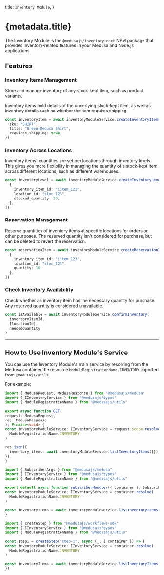 
  title: `Inventory Module`,
}

# {metadata.title}

The Inventory Module is the `@medusajs/inventory-next` NPM package that provides inventory-related features in your Medusa and Node.js applications.

## Features

### Inventory Items Management

Store and manage inventory of any stock-kept item, such as product variants.

Inventory items hold details of the underlying stock-kept item, as well as inventory details such as whether the item requires shipping.

```ts
const inventoryItem = await inventoryModuleService.createInventoryItems({
  sku: "SHIRT",
  title: "Green Medusa Shirt",
  requires_shipping: true,
})
```

### Inventory Across Locations

Inventory items' quantities are set per locations through inventory levels. This gives you more flexibility in managing the quantity of a stock-kept item across different locations, such as different warehouses.

```ts
const inventoryLevel = await inventoryModuleService.createInventoryLevels([
  {
    inventory_item_id: "iitem_123",
    location_id: "sloc_123",
    stocked_quantity: 20,
  },
])
```

### Reservation Management

Reserve quantities of inventory items at specific locations for orders or other purposes. The reserved quantity isn't considered for purchase, but can be deleted to revert the reservation.

```ts
const reservationItem = await inventoryModuleService.createReservationItems([
  {
    inventory_item_id: "iitem_123",
    location_id: "sloc_123",
    quantity: 10,
  },
])
```

### Check Inventory Availability

Check whether an inventory item has the necessary quantity for purchase. Any reserved quantity is considered unavailable.

```ts
const isAvailable = await inventoryModuleService.confirmInventory(
  inventoryItemId,
  [locationId],
  neededQuantity
)
```

---

## How to Use Inventory Module's Service

You can use the Inventory Module's main service by resolving from the Medusa container the resource `ModuleRegistrationName.INVENTORY` imported from `@medusajs/utils`.

For example:

<CodeTabs groupId="resource-type">
  <CodeTab label="API Route" value="api-route">

  ```ts title="src/api/store/custom/route.ts"
  import { MedusaRequest, MedusaResponse } from "@medusajs/medusa"
  import { IInventoryService } from "@medusajs/types"
  import { ModuleRegistrationName } from "@medusajs/utils"

export async function GET(
  request: MedusaRequest,
  res: MedusaResponse
): Promise<void> {
  const inventoryModuleService: IInventoryService = request.scope.resolve(
    ModuleRegistrationName.INVENTORY
  )

  res.json({
    inventory_items: await inventoryModuleService.listInventoryItems({}),
  })
}
```

  </CodeTab>
  <CodeTab label="Subscriber" value="subscribers">

  ```ts title="src/subscribers/custom-handler.ts"
  import { SubscriberArgs } from "@medusajs/medusa"
  import { IInventoryService } from "@medusajs/types"
  import { ModuleRegistrationName } from "@medusajs/utils"

export default async function subscriberHandler({ container }: SubscriberArgs) {
  const inventoryModuleService: IInventoryService = container.resolve(
    ModuleRegistrationName.INVENTORY
  )

  const inventoryItems = await inventoryModuleService.listInventoryItems({})
}
```

  </CodeTab>
  <CodeTab label="Workflow Step" value="workflow-step">

  ```ts title="src/workflows/hello-world/step1.ts"
  import { createStep } from "@medusajs/workflows-sdk"
  import { IInventoryService } from "@medusajs/types"
  import { ModuleRegistrationName } from "@medusajs/utils"

const step1 = createStep("step-1", async (_, { container }) => {
  const inventoryModuleService: IInventoryService = container.resolve(
    ModuleRegistrationName.INVENTORY
  )

  const inventoryItems = await inventoryModuleService.listInventoryItems({})
})
```

  </CodeTab>
</CodeTabs>
